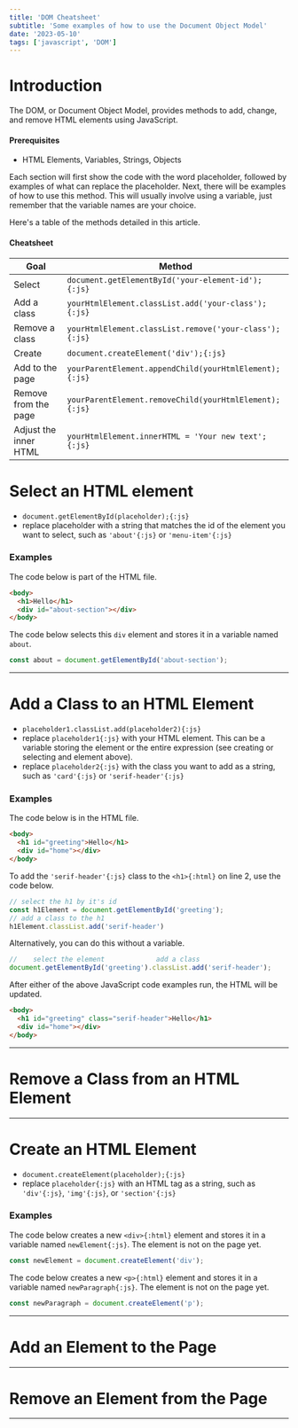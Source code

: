 ```yaml
---
title: 'DOM Cheatsheet'
subtitle: 'Some examples of how to use the Document Object Model'
date: '2023-05-10'
tags: ['javascript', 'DOM']
---
```

# Introduction
The DOM, or Document Object Model, provides methods to add, change, and remove HTML elements using JavaScript.
#### Prerequisites
- HTML Elements, Variables, Strings, Objects

Each section will first show the code with the word placeholder, followed by examples of what can replace the placeholder. 
Next, there will be examples of how to use this method. This will usually involve using a variable, just remember that the variable names are your choice.

Here's a table of the methods detailed in this article.
#### Cheatsheet
|Goal | Method |
| --- | ----- |
| Select | `document.getElementById('your-element-id');{:js}` |
| Add a class | `yourHtmlElement.classList.add('your-class');{:js}` |
| Remove a class | `yourHtmlElement.classList.remove('your-class');{:js}` |
| Create | `document.createElement('div');{:js}` |
| Add to the page | `yourParentElement.appendChild(yourHtmlElement);{:js}` |
| Remove from the page | `yourParentElement.removeChild(yourHtmlElement);{:js}` |
| Adjust the inner HTML | `yourHtmlElement.innerHTML = 'Your new text';{:js}` |

# Select an HTML element
- `document.getElementById(placeholder);{:js}`
- replace placeholder with a string that matches the id of the element you want to select, such as `'about'{:js}` or `'menu-item'{:js}`

### Examples
The code below is part of the HTML file.
```html title="index.html" {3} showLineNumbers{4}
<body>
  <h1>Hello</h1>
  <div id="about-section"></div>
</body>
```
The code below selects this `div` element and stores it in a variable named `about`.
```js title="script.js"
const about = document.getElementById('about-section');
```
---
# Add a Class to an HTML Element
- `placeholder1.classList.add(placeholder2){:js}`
- replace `placeholder1{:js}` with your HTML element. This can be a variable storing the element or the entire expression (see creating or selecting and element above).
- replace `placeholder2{:js}` with the class you want to add as a string, such as `'card'{:js}` or `'serif-header'{:js}`
### Examples
The code below is in the HTML file.
```html title="index.html" {2}
<body>
  <h1 id="greeting">Hello</h1>
  <div id="home"></div>
</body>
```
To add the `'serif-header'{:js}` class to the `<h1>{:html}` on line 2, use the code below.
```js title="script.js"
// select the h1 by it's id
const h1Element = document.getElementById('greeting');
// add a class to the h1
h1Element.classList.add('serif-header')
```
Alternatively, you can do this without a variable.
```js title="script.js"
//    select the element             add a class
document.getElementById('greeting').classList.add('serif-header');
```
After either of the above JavaScript code examples run, the HTML will be updated.
```html title="index.html" {2}
<body>
  <h1 id="greeting" class="serif-header">Hello</h1>
  <div id="home"></div>
</body>
```
---
# Remove a Class from an HTML Element
---
# Create an HTML Element
- `document.createElement(placeholder);{:js}`
- replace `placeholder{:js}` with an HTML tag as a string, such as `'div'{:js}`, `'img'{:js}`, or `'section'{:js}`

### Examples
The code below creates a new `<div>{:html}` element and stores it in a variable named `newElement{:js}`. The element is not on the page yet.
```js title="script.js"
const newElement = document.createElement('div');
```

The code below creates a new `<p>{:html}` element and stores it in a variable named `newParagraph{:js}`. The element is not on the page yet.
```js title="script.js"
const newParagraph = document.createElement('p');
```
---
# Add an Element to the Page
---
# Remove an Element from the Page
---
